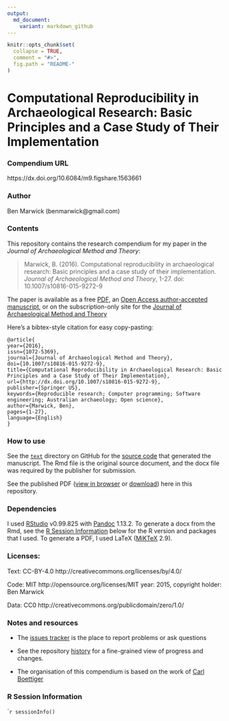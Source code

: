 ```yaml
---
output:
  md_document:
    variant: markdown_github
---
```


<!-- README.md is generated from README.Rmd. Please edit that file -->

```r
knitr::opts_chunk$set(
  collapse = TRUE,
  comment = "#>",
  fig.path = "README-"
)
```

# Computational Reproducibility in Archaeological Research: Basic Principles and a Case Study of Their Implementation

### Compendium URL

https://dx.doi.org/10.6084/m9.figshare.1563661

### Author

Ben Marwick (benmarwick@gmail.com)

### Contents

This repository contains the research compendium for my paper in the _Journal of Archaeological Method and Theory_:

> Marwick, B. (2016). Computational reproducibility in archaeological research: Basic principles and a case study of their implementation. _Journal of Archaeological Method and Theory_, 1-27. doi: 10.1007/s10816-015-9272-9


The paper is available as a free [PDF](https://github.com/benmarwick/basic_computational_reproducibility_case_study/raw/master/published/Marwick_2016_basic_computational_reproducibility.pdf), an [Open Access author-accepted manuscript](https://github.com/benmarwick/basic_computational_reproducibility_case_study/raw/master/resubmit/basic_computational_reproducibility_.docx), or on the subscription-only site for the [Journal of Archaeological Method and Theory](http://link.springer.com/article/10.1007/s10816-015-9272-9)

Here's a bibtex-style citation for easy copy-pasting:

```
@article{
year={2016},
issn={1072-5369},
journal={Journal of Archaeological Method and Theory},
doi={10.1007/s10816-015-9272-9},
title={Computational Reproducibility in Archaeological Research: Basic Principles and a Case Study of Their Implementation},
url={http://dx.doi.org/10.1007/s10816-015-9272-9},
publisher={Springer US},
keywords={Reproducible research; Computer programming; Software engineering; Australian archaeology; Open science},
author={Marwick, Ben},
pages={1-27},
language={English}
}
```


### How to use

See the [`text`](https://github.com/benmarwick/basic_computational_reproducibility_case_study/tree/master/text) directory on GitHub for the [source code](https://github.com/benmarwick/basic_computational_reproducibility_case_study/blob/master/text/basic_computational_reproducibility.Rmd) that generated the manuscript. The Rmd file is the original source document, and the docx file was required by the publisher for submission. 

See the published PDF ([view in browser](https://github.com/benmarwick/basic_computational_reproducibility_case_study/blob/master/published/Marwick_2016_basic_computational_reproducibility.pdf) or [download](https://github.com/benmarwick/basic_computational_reproducibility_case_study/raw/master/published/Marwick_2016_basic_computational_reproducibility.pdf)) here in this repository. 

### Dependencies

I used [RStudio](http://rstudio.com/) v0.99.825 with [Pandoc](http://pandoc.org/) 1.13.2. To generate a docx from the Rmd, see the [R Session Information](https://github.com/benmarwick/basic_computational_reproducibility_case_study#r-session-information) below for the R version and packages that I used. To generate a PDF, I used LaTeX ([MiKTeX](http://miktex.org/) 2.9). 

### Licenses:

Text: CC-BY-4.0 http://creativecommons.org/licenses/by/4.0/

Code: MIT http://opensource.org/licenses/MIT year: 2015, copyright holder: Ben Marwick

Data: CC0 http://creativecommons.org/publicdomain/zero/1.0/ 


### Notes and resources ##

* The [issues tracker](https://github.com/benmarwick/basic_computational_reproducibility_case_study/issues) is the place to report problems or ask questions  

* See the repository [history](https://github.com/benmarwick/basic_computational_reproducibility_case_study/commits/master) for a fine-grained view of progress and changes.

* The organisation of this compendium is based on the work of [Carl Boettiger](http://www.carlboettiger.info/) 

### R Session Information

````r
sessionInfo()
```
